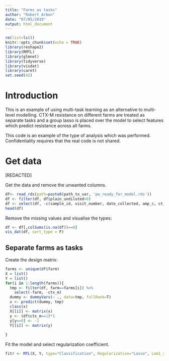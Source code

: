 ```yaml
---
title: "Farms as tasks"
author: "Robert Arbon"
date: "07/05/2019"
output: html_document
---
```


```r
rm(list=ls())
knitr::opts_chunk$set(echo = TRUE)
library(reshape2)
library(RMTL)
library(glmnet)
library(tidyverse)
library(visdat)
library(caret)
set.seed(42)
```

# Introduction

This is an example of using multi-task learning as an alternative to multi-level modelling. CTX-M 
resistance on different farms are treated as separate tasks and a group lasso is placed over the
model to select features which predict resistance across all farms. 

This code is an example of the type of analysis which was performed. Confidentiality requires that the 
real code is not shared. 


# Get data

[REDACTED]

Get the data and remove the unwanted columns. 

```r

df<- read_rds(path=paste0(path_to_var, 'pw_ready_for_model.rds'))
df <- filter(df, df$plain_undiluted>0)
df <- select(df, -c(sample_id, visit_number, date_collected, amp_c, ct_pos, cipR, cipro_undiluted, plain_undiluted))
head(df)
```

Remove the missing values and visualise the types: 

```r
df <- df[,colSums(is.na(df))==0]
vis_dat(df, sort_type = F)
```

## Separate farms as tasks

Create the design matrix: 

```r
farms <- unique(df$farm)
X = list()
Y = list()
for(i in 1:length(farms)){
  tmp <- filter(df, farm==farms[i]) %>%
    select(-farm, -ctx_m)
  dummy <- dummyVars(~ ., data=tmp, fullRank=T)
  x <- predict(dummy, tmp)
  class(x)
  X[[i]] <- matrix(x)
  y <- (df$ctx_m==1)*1
  y[y==0] <- -1
  Y[[i]] <- matrix(y)
  
}
```

Fit the model and select regularization coefficient. 

```r
fitr <- MTL(X, Y, type="Classification", Regularization="Lasso", Lam1_seq=10^seq(1,-4, -1),  Lam2=0, opts=list(init=0,  tol=10^-6, maxIter=1500), nfolds=10, stratify=FALSE, parallel=FALSE)
```